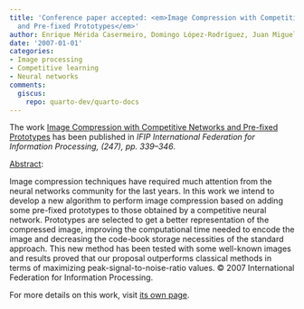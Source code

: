 ```yaml
---
title: 'Conference paper accepted: <em>Image Compression with Competitive Networks
  and Pre-fixed Prototypes</em>'
author: Enrique Mérida Casermeiro, Domingo López-Rodríguez, Juan Miguel Ortiz-de-Lazcano-Lobato
date: '2007-01-01'
categories:
- Image processing
- Competitive learning
- Neural networks
comments:
  giscus:
    repo: quarto-dev/quarto-docs
---
```


The work <u>Image Compression with Competitive Networks and Pre-fixed Prototypes</u> has been published in <em>IFIP International Federation for Information Processing, (247), <em>pp. 339&ndash;346</em></em>.

<u>Abstract</u>:



Image compression techniques have required much attention from the neural networks community for the last years. In this work we intend to develop a new algorithm to perform image compression based on adding some pre-fixed prototypes to those obtained by a competitive neural network. Prototypes are selected to get a better representation of the compressed image, improving the computational time needed to encode the image and decreasing the code-book storage necessities of the standard approach. This new method has been tested with some well-known images and results proved that our proposal outperforms classical methods in terms of maximizing peak-signal-to-noise-ratio values. © 2007 International Federation for Information Processing.




For more details on this work, visit <a href='/publications/conferences/2007-ifip'>its own page</a>.
